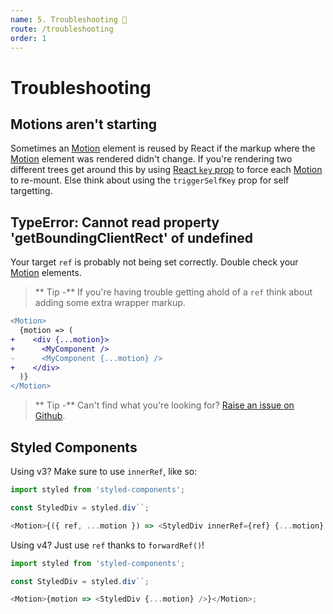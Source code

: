 ```yaml
---
name: 5. Troubleshooting 🤔
route: /troubleshooting
order: 1
---
```


# Troubleshooting

## Motions aren't starting

Sometimes an [Motion](/motion) element is reused by React if the markup where the [Motion](/motion) element was rendered didn't change.
If you're rendering two different trees get around this by using [React `key` prop](https://reactjs.org/docs/lists-and-keys.html#keys) to force each [Motion](/motion) to re-mount.
Else think about using the `triggerSelfKey` prop for self targetting.

## TypeError: Cannot read property 'getBoundingClientRect' of undefined

Your target `ref` is probably not being set correctly.
Double check your [Motion](/motion) elements.

> ** Tip -** If you're having trouble getting ahold of a `ref` think about adding some extra wrapper markup.

```diff
<Motion>
  {motion => (
+    <div {...motion}>
+      <MyComponent />
-      <MyComponent {...motion} />
+    </div>
  )}
</Motion>
```

> ** Tip -** Can't find what you're looking for? [Raise an issue on Github](https://github.com/madou/element-motion/issues/new).

## Styled Components

Using v3? Make sure to use `innerRef`,
like so:

```js
import styled from 'styled-components';

const StyledDiv = styled.div``;

<Motion>{({ ref, ...motion }) => <StyledDiv innerRef={ref} {...motion} />}</Motion>;
```

Using v4? Just use `ref` thanks to `forwardRef()`!

```js
import styled from 'styled-components';

const StyledDiv = styled.div``;

<Motion>{motion => <StyledDiv {...motion} />}</Motion>;
```
